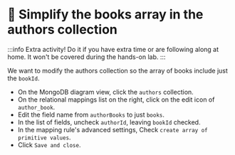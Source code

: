 
# 🦸 Simplify the books array in the authors collection

:::info
Extra activity! Do it if you have extra time or are following along at home. It won't be covered during the hands-on lab.
:::

We want to modify the authors collection so the array of books include just the `bookId`. 

- On the MongoDB diagram view, click the `authors` collection.
- On the relational mappings list on the right, click on the edit icon of `author_book`.
- Edit the field name from `authorBooks` to just `books`.
- In the list of fields, uncheck `authorId`, leaving `bookId` checked.
- In the mapping rule's advanced settings, Check `create array of primitive values`.
- Click `Save and close`.


<Screenshot url="http://127.0.0.1:8278" src="img/120-image-001.png" alt="Changes in the authors collection" />

